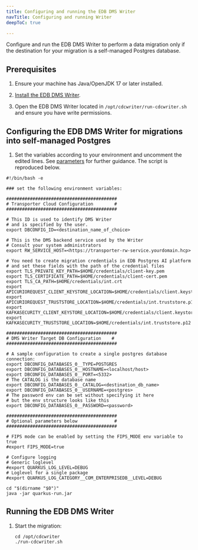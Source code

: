 ```yaml
---
title: Configuring and running the EDB DMS Writer
navTitle: Configuring and running Writer
deepToC: true

---
```


Configure and run the EDB DMS Writer to perform a data migration only if the destination for your migration is a self-managed Postgres database.

## Prerequisites

1.  Ensure your machine has Java/OpenJDK 17 or later installed.

2.  [Install the EDB DMS Writer](/edb-postgres-ai/1.2/hybrid-manager/using_hybrid_manager/migration/installing2/).

3.  Open the EDB DMS Writer located in `/opt/cdcwriter/run-cdcwriter.sh` and ensure you have write permissions.

## Configuring the EDB DMS Writer for migrations into self-managed Postgres

1.  Set the variables according to your environment and uncomment the edited lines. See [parameters](/edb-postgres-ai/1.2/hybrid-manager/using_hybrid_manager/migration/writer_reference/) for further guidance. The script is reproduced below.

```shell
#!/bin/bash -e

### set the following environment variables:

##########################################
# Transporter Cloud Configuration        #
##########################################

# This ID is used to identify DMS Writer
# and is specified by the user.
export DBCONFIG_ID=<destination_name_of_choice>

# This is the DMS backend service used by the Writer
# Consult your system administrators
export RW_SERVICE_HOST=<https://transporter-rw-service.yourdomain.hcp>

# You need to create migration credentials in EDB Postgres AI platform
# and set these fields with the path of the credential files
export TLS_PRIVATE_KEY_PATH=$HOME/credentials/client-key.pem
export TLS_CERTIFICATE_PATH=$HOME/credentials/client-cert.pem
export TLS_CA_PATH=$HOME/credentials/int.crt
export APICURIOREQUEST_CLIENT_KEYSTORE_LOCATION=$HOME/credentials/client.keystore.p12
export APICURIOREQUEST_TRUSTSTORE_LOCATION=$HOME/credentials/int.truststore.p12
export KAFKASECURITY_CLIENT_KEYSTORE_LOCATION=$HOME/credentials/client.keystore.p12
export KAFKASECURITY_TRUSTSTORE_LOCATION=$HOME/credentials/int.truststore.p12

##########################################
# DMS Writer Target DB Configuration    #
##########################################

# A sample configuration to create a single postgres database connection:
export DBCONFIG_DATABASES_0__TYPE=POSTGRES
export DBCONFIG_DATABASES_0__HOSTNAME=<localhost/host>
export DBCONFIG_DATABASES_0__PORT=<5332>
# The CATALOG is the database name
export DBCONFIG_DATABASES_0__CATALOG=<destination_db_name>
export DBCONFIG_DATABASES_0__USERNAME=<postgres>
# The password env can be set without specifying it here
# but the env structure looks like this
export DBCONFIG_DATABASES_0__PASSWORD=<password>

##########################################
# Optional parameters below              #
##########################################

# FIPS mode can be enabled by setting the FIPS_MODE env variable to true
#export FIPS_MODE=true

# Configure logging
# Generic loglevel
#export QUARKUS_LOG_LEVEL=DEBUG
# Loglevel for a single package
#export QUARKUS_LOG_CATEGORY__COM_ENTERPRISEDB__LEVEL=DEBUG

cd "$(dirname "$0")"
java -jar quarkus-run.jar
```

## Running the EDB DMS Writer

1.  Start the migration:

    ```shell
    cd /opt/cdcwriter
    ./run-cdcwriter.sh
    ```
